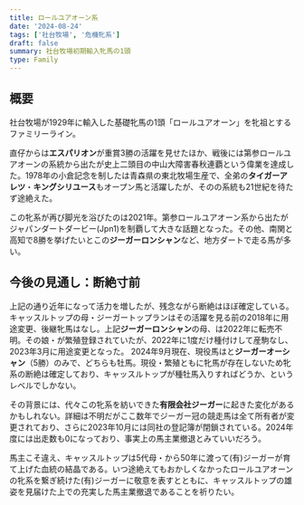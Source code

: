 ```yaml
---
title: ロールユアオーン系
date: '2024-08-24'
tags: ['社台牧場', '危機牝系']
draft: false
summary: 社台牧場初期輸入牝馬の1頭
type: Family
---
```


## 概要

社台牧場が1929年に輸入した基礎牝馬の1頭「ロールユアオーン」を牝祖とするファミリーライン。

直仔からは**エスパリオン**が重賞3勝の活躍を見せたほか、戦後には第参ロールユアオーンの系統から出た<HL name='ロールメリー'/>が史上二頭目の中山大障害春秋連覇という偉業を達成した。1978年の小倉記念を制した<HL name='ショウフウグリーン' />は青森県の東北牧場生産で、全弟の**タイガーアレツ**・**キングシリユース**もオープン馬と活躍したが、その<HL name='シリユース' />の系統も21世紀を待たず途絶えた。

この牝系が再び脚光を浴びたのは2021年。第参ロールユアオーン系から出た<HL name='キャッスルトップ' />がジャパンダートダービー(Jpn1)を制覇して大きな話題となった。その他、南関と高知で8勝を挙げたいとこの**ジーガーロンシャン**など、地方ダートで走る馬が多い。

## 今後の見通し：断絶寸前

上記の通り近年になって活力を増したが、残念ながら断絶はほぼ確定している。
キャッスルトップの母・ジーガートップランはその活躍を見る前の2018年に用途変更、後継牝馬はなし。上記**ジーガーロンシャン**の母、<HL name='ジーガーウイング' />は2022年に転売不明。その娘・<HL name='ジーガーローレンス' />が繁殖登録されていたが、2022年に1度だけ種付けして産駒なし、2023年3月に用途変更となった。
2024年9月現在、現役馬は<HL name='キャッスルトップ' />と**ジーガーオーシャン**（5勝）のみで、どちらも牡馬。現役・繁殖ともに牝馬が存在しないため牝系の断絶は確定しており、キャッスルトップが種牡馬入りすればどうか、というレベルでしかない。

その背景には、代々この牝系を紡いできた**有限会社ジーガー**に起きた変化があるかもしれない。詳細は不明だがここ数年でジーガー冠の競走馬は全て所有者が変更されており、さらに2023年10月には同社の登記簿が閉鎖されている。2024年度には出走数も0になっており、事実上の馬主業撤退とみていいだろう。

馬主こそ違え、キャッスルトップは5代母・<HL name='ジーガークイン' />から50年に渡って(有)ジーガーが育て上げた血統の結晶である。いつ途絶えてもおかしくなかったロールユアオーンの牝系を繋ぎ続けた(有)ジーガーに敬意を表すとともに、キャッスルトップの雄姿を見届けた上での充実した馬主業撤退であることを祈りたい。

<ProfileTable
  name = "ロールユアオーン"
  en_name = "Roll Your Own"
  sex = "牝"
  number = "F5-g"
  foaled = "1904"
  country = "米国ケンタッキー州 Xalapa Stud"
  imported = "1929"
  owner = "社台農場"
/>

<FamilyTree name='roll_your_own' />

